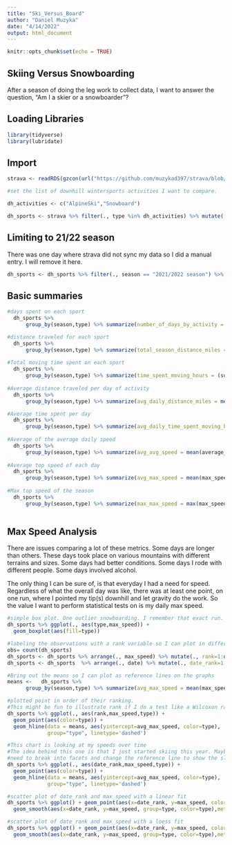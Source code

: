 ```yaml
---
title: "Ski_Versus_Board"
author: "Daniel Muzyka"
date: "4/14/2022"
output: html_document
---
```


```r
knitr::opts_chunk$set(echo = TRUE)
```
## Skiing Versus Snowboarding

After a season of doing the leg work to collect data, I want to answer the question, "Am I a skier or a snowboarder"?

## Loading Libraries

```r
library(tidyverse)
library(lubridate)
```

## Import

```r
strava <- readRDS(gzcon(url("https://github.com/muzykad397/strava/blob/main/data/strava.RDS?raw=true")))

#set the list of downhill wintersports activities I want to compare.

dh_activities <- c("AlpineSki","Snowboard")

dh_sports <- strava %>% filter(., type %in% dh_activities) %>% mutate(., date=date(start_date))
```

## Limiting to 21/22 season

There was one day where strava did not sync my data so I did a manual entry. I will remove it here.

```r
dh_sports <- dh_sports %>% filter(., season == "2021/2022 season") %>% filter (., max_speed != 0)
```
## Basic summaries

```r
#days spent on each sport
  dh_sports %>% 
      group_by(season,type) %>% summarize(number_of_days_by_activity = n_distinct(date),.groups = 'drop')

#distance traveled for each sport
  dh_sports %>% 
      group_by(season,type) %>% summarize(total_season_distance_miles = sum(distance),.groups = 'drop')
  
#Total moving time spent on each sport
  dh_sports %>% 
      group_by(season,type) %>% summarize(time_spent_moving_hours = (sum(moving_time)/60**2),.groups = 'drop')
  
#Average distance traveled per day of activity
  dh_sports %>% 
      group_by(season,type) %>% summarize(avg_daily_distance_miles = mean(distance),.groups = 'drop')

#Average time spent per day
  dh_sports %>% 
      group_by(season,type) %>% summarize(avg_daily_time_spent_moving_hours = (mean(moving_time)/60**2),.groups = 'drop')
  
#Average of the average daily speed
  dh_sports %>% 
      group_by(season,type) %>% summarize(avg_avg_speed = mean(average_speed),.groups = 'drop')
  
#Average top speed of each day
  dh_sports %>% 
      group_by(season,type) %>% summarize(avg_max_speed = mean(max_speed),.groups = 'drop')
  
#Max top speed of the season
  dh_sports %>% 
      group_by(season,type) %>% summarize(max_max_speed = max(max_speed),.groups = 'drop')
  
```
## Max Speed Analysis

There are issues comparing a lot of these metrics. Some days are longer than others. These days took place on various mountains with different terrains and sizes. Some days had better conditions. Some days I rode with different people. Some days involved alcohol.

The only thing I can be sure of, is that everyday I had a need for speed. Regardless of what the overall day was like, there was at least one point, on one run, where I pointed my tip(s) downhill and let gravity do the work. So the value I want to perform statistical tests on is my daily max speed. 

```r
#simple box plot. One outlier snowboarding. I remember that exact run. It was fast.
dh_sports %>% ggplot(., aes(type,max_speed)) +
  geom_boxplot(aes(fill=type))

#labeling the observations with a rank variable so I can plot in different orders
obs= count(dh_sports)
dh_sports <- dh_sports %>% arrange(., max_speed) %>% mutate(., rank=1:obs$n)
dh_sports <- dh_sports  %>% arrange(., date) %>% mutate(., date_rank=1:obs$n)

#Bring out the means so I can plot as reference lines on the graphs
means <-   dh_sports %>% 
      group_by(season,type) %>% summarize(avg_max_speed = mean(max_speed),.groups = 'drop')

#plotted point in order of their ranking. 
#This might be fun to illustrate rank if I do a test like a Wilcoxon ranked sums
dh_sports %>% ggplot(., aes(rank,max_speed,type)) +
  geom_point(aes(color=type)) +
  geom_hline(data = means, aes(yintercept=avg_max_speed, color=type),
             group="type", linetype='dashed')

#This chart is looking at my speeds over time
#The idea behind this one is that I just started skiing this year. Maybe I will see improvement
#need to break into facets and change the reference line to show the slope of points
dh_sports %>% ggplot(., aes(date_rank,max_speed,type)) +
  geom_point(aes(color=type)) +
  geom_hline(data = means, aes(yintercept=avg_max_speed, color=type),
             group="type", linetype='dashed')

```

```r
#scatter plot of date_rank and max_speed with a linear fit
dh_sports %>% ggplot() + geom_point(aes(x=date_rank, y=max_speed, color=type, group=type)) + 
  geom_smooth(aes(x=date_rank, y=max_speed, group=type, color=type),method=lm, formula=y~x, level=0.3)

#scatter plot of date_rank and max_speed with a loess fit
dh_sports %>% ggplot() + geom_point(aes(x=date_rank, y=max_speed, color=type, group=type)) + 
  geom_smooth(aes(x=date_rank, y=max_speed, group=type, color=type),method=loess, formula=y~x, level=0.3)
```
